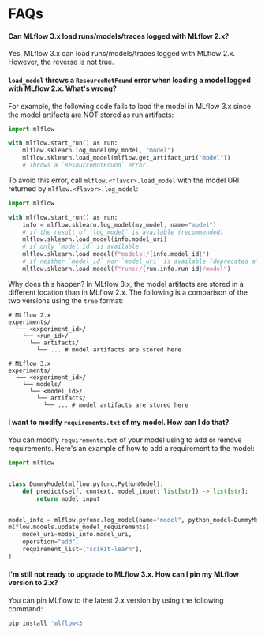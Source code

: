 
# FAQs

#### Can MLflow 3.x load runs/models/traces logged with MLflow 2.x?

Yes, MLflow 3.x can load runs/models/traces logged with MLflow 2.x. However, the reverse is not true.

#### `load_model` throws a `ResourceNotFound` error when loading a model logged with MLflow 2.x. What's wrong?

For example, the following code fails to load the model in MLflow 3.x since the model artifacts are NOT stored as run artifacts:

```python
import mlflow

with mlflow.start_run() as run:
    mlflow.sklearn.log_model(my_model, "model")
    mlflow.sklearn.load_model(mlflow.get_artifact_uri("model"))
    # Throws a `ResourceNotFound` error.
```

To avoid this error, call `mlflow.<flavor>.load_model` with the model URI returned by `mlflow.<flavor>.log_model`:

```python
import mlflow

with mlflow.start_run() as run:
    info = mlflow.sklearn.log_model(my_model, name="model")
    # if the result of `log_model` is available (recommended)
    mlflow.sklearn.load_model(info.model_uri)
    # if only `model_id` is available
    mlflow.sklearn.load_model(f"models:/{info.model_id}")
    # if neither `model_id` nor `model_uri` is available (deprecated and will be removed in future versions)
    mlflow.sklearn.load_model(f"runs:/{run.info.run_id}/model")
```

Why does this happen? In MLflow 3.x, the model artifacts are stored in a different location than in MLflow 2.x. The following is a comparison of the two versions using the `tree` format:

```shell
# MLflow 2.x
experiments/
  └── <experiment_id>/
    └── <run_id>/
      └── artifacts/
        └── ... # model artifacts are stored here

# MLflow 3.x
experiments/
  └── <experiment_id>/
    └── models/
      └── <model_id>/
        └── artifacts/
          └── ... # model artifacts are stored here
```

#### I want to modify `requirements.txt` of my model. How can I do that?

You can modify `requirements.txt` of your model using <APILink fn="mlflow.models.update_model_requirements" /> to add or remove requirements. Here's an example of how to add a requirement to the model:

```python
import mlflow


class DummyModel(mlflow.pyfunc.PythonModel):
    def predict(self, context, model_input: list[str]) -> list[str]:
        return model_input


model_info = mlflow.pyfunc.log_model(name="model", python_model=DummyModel())
mlflow.models.update_model_requirements(
    model_uri=model_info.model_uri,
    operation="add",
    requirement_list=["scikit-learn"],
)
```

#### I'm still not ready to upgrade to MLflow 3.x. How can I pin my MLflow version to 2.x?

You can pin MLflow to the latest 2.x version by using the following command:

```bash
pip install 'mlflow<3'
```
